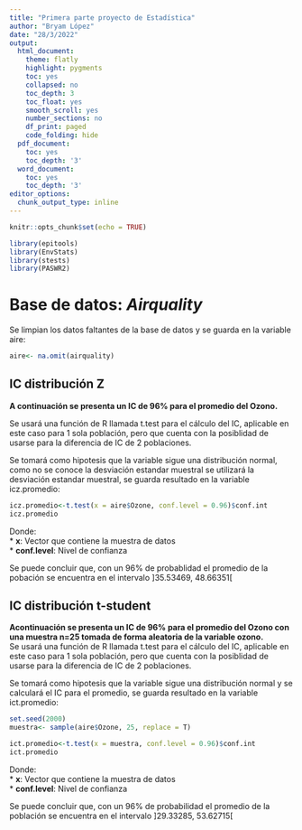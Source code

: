 ```yaml
---
title: "Primera parte proyecto de Estadística"
author: "Bryam López"
date: "28/3/2022"
output:
  html_document:
    theme: flatly
    highlight: pygments
    toc: yes
    collapsed: no
    toc_depth: 3
    toc_float: yes
    smooth_scroll: yes
    number_sections: no
    df_print: paged
    code_folding: hide
  pdf_document:
    toc: yes
    toc_depth: '3'
  word_document:
    toc: yes
    toc_depth: '3'
editor_options:
  chunk_output_type: inline
---
```


```r
knitr::opts_chunk$set(echo = TRUE)
```

```r
library(epitools)
library(EnvStats)
library(stests)
library(PASWR2)
```

# Base de datos: *Airquality*

Se limpian los datos faltantes de la base de datos y se guarda en la variable aire:
```r

aire<- na.omit(airquality)

```

## IC distribución Z

**A continuación se presenta un IC de 96% para el promedio del Ozono.**

Se usará una función de R llamada t.test para el cálculo del IC, aplicable en este caso para 1 sola población, pero que cuenta con la posiblidad de usarse para la diferencia de IC de 2 poblaciones.  


Se tomará como hipotesis que la variable sigue una distribución normal, como no se conoce la desviación estandar muestral se utilizará la desviación estandar muestral, se guarda resultado en la variable icz.promedio:
```r

icz.promedio<-t.test(x = aire$Ozone, conf.level = 0.96)$conf.int
icz.promedio
```
Donde:  
    * **x**: Vector que contiene la muestra de datos  
    * **conf.level**: Nivel de confianza  
    
Se puede concluir que, con un 96% de probablidad el promedio de la pobación se encuentra en el intervalo \]35.53469, 48.66351[

## IC distribución t-student

**Acontinuación se presenta un IC de 96% para el promedio del Ozono con una muestra n=25 tomada de forma aleatoria de la variable ozono.**   
Se usará una función de R llamada t.test para el cálculo del IC, aplicable en este caso para 1 sola población, pero que cuenta con la posiblidad de usarse para la diferencia de IC de 2 poblaciones.

Se tomará como hipotesis que la variable sigue una distribución normal y se calculará el IC para el promedio, se guarda resultado en la variable ict.promedio:
```r

set.seed(2000)
muestra<- sample(aire$Ozone, 25, replace = T)

ict.promedio<-t.test(x = muestra, conf.level = 0.96)$conf.int
ict.promedio

```
Donde:  
    * **x**: Vector que contiene la muestra de datos  
    * **conf.level**: Nivel de confianza  
    
Se puede concluir que, con un 96% de probabilidad el promedio de la población se encuentra en el intervalo \]29.33285, 53.62715[
